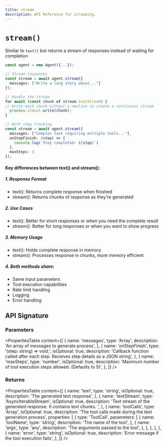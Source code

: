 ```yaml
---
title: stream
description: API Reference for streaming.
---
```


# `stream()`

Similar to `text()` but returns a stream of responses instead of waiting for completion

```ts showLineNumbers
const agent = new Agent({...});

// Stream responses
const stream = await agent.stream({
  messages: ["Write a long story about..."]
});

// Handle the stream
for await (const chunk of stream.textStream) {
// Write each chunk without a newline to create a continuous stream
  process.stdout.write(chunk);
}

// With step tracking
const stream = await agent.stream({
  messages: ["Complex task requiring multiple tools..."],
  onStepFinish: (step) => {
    console.log(`Step completed: ${step}`)
  },
  maxSteps: 3
});
```

#### Key differences between text() and stream():

##### 1. Response Format

- text(): Returns complete response when finished
- stream(): Returns chunks of response as they're generated

##### 2. Use Cases

- text(): Better for short responses or when you need the complete result
- stream(): Better for long responses or when you want to show progress

##### 3. Memory Usage

- text(): Holds complete response in memory
- stream(): Processes response in chunks, more memory efficient

##### 4. Both methods share:

- Same input parameters
- Tool execution capabilities
- Rate limit handling
- Logging
- Error handling

## API Signature

### Parameters

<PropertiesTable
  content={[
    {
      name: 'messages',
      type: 'Array<string>',
      description: 'An array of messages to generate process',
    },
    {
      name: 'onStepFinish',
      type: '(step: string) => void;',
      isOptional: true,
      description: 'Callback function called after each step. Receives step details as a JSON string',
    },
    {
      name: 'maxSteps',
      type: 'number',
      isOptional: true,
      description: 'Maximum number of tool execution steps allowed. (Defaults to 5)',
    },
  ]}
/>

### Returns

<PropertiesTable
  content={[
    {
      name: 'text',
      type: 'string',
      isOptional: true,
      description: 'The generated text response',
    },
    {
      name: 'textStream',
      type: 'AsyncIterableStream<string>',
      isOptional: true,
      description: 'Text stream of the generated response. It contains text chunks. ',
    },
    {
      name: 'toolCalls',
      type: 'Array<ToolCall>',
      isOptional: true,
      description: 'The tool calls made during the text generation process',
      properties: [
        {
          type: 'ToolCall',
          parameters: [
            {
              name: 'toolName',
              type: 'string',
              description: 'The name of the tool',
            },
            {
              name: 'args',
              type: 'any',
              description: 'The arguments passed to the tool',
            },
          ],
        },
      ],
    },
    {
      name: 'error',
      type: 'string',
      isOptional: true,
      description: 'Error message if the tool execution fails',
    },
  ]}
/>
